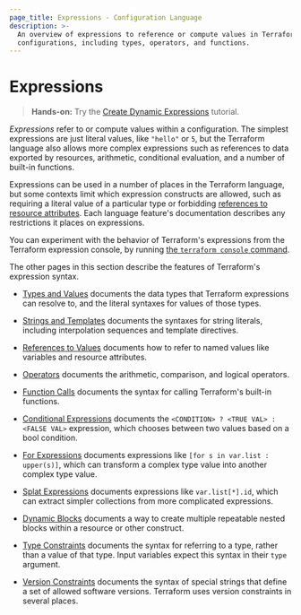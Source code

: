 ```yaml
---
page_title: Expressions - Configuration Language
description: >-
  An overview of expressions to reference or compute values in Terraform
  configurations, including types, operators, and functions.
---
```


# Expressions

> **Hands-on:** Try the [Create Dynamic Expressions](https://learn.hashicorp.com/tutorials/terraform/expressions?in=terraform/configuration-language&utm_source=WEBSITE&utm_medium=WEB_IO&utm_offer=ARTICLE_PAGE&utm_content=DOCS) tutorial.

_Expressions_ refer to or compute values within a configuration.
The simplest expressions are just literal values, like `"hello"` or `5`,
but the Terraform language also allows more complex expressions such as
references to data exported by resources, arithmetic, conditional evaluation,
and a number of built-in functions.

Expressions can be used in a number of places in the Terraform language,
but some contexts limit which expression constructs are allowed,
such as requiring a literal value of a particular type or forbidding
[references to resource attributes](/language/expressions/references#references-to-resource-attributes).
Each language feature's documentation describes any restrictions it places on
expressions.

You can experiment with the behavior of Terraform's expressions from
the Terraform expression console, by running
[the `terraform console` command](/cli/commands/console).

The other pages in this section describe the features of Terraform's
expression syntax.

- [Types and Values](/language/expressions/types)
  documents the data types that Terraform expressions can resolve to, and the
  literal syntaxes for values of those types.

- [Strings and Templates](/language/expressions/strings)
  documents the syntaxes for string literals, including interpolation sequences
  and template directives.

- [References to Values](/language/expressions/references)
  documents how to refer to named values like variables and resource attributes.

- [Operators](/language/expressions/operators)
  documents the arithmetic, comparison, and logical operators.

- [Function Calls](/language/expressions/function-calls)
  documents the syntax for calling Terraform's built-in functions.

- [Conditional Expressions](/language/expressions/conditionals)
  documents the `<CONDITION> ? <TRUE VAL> : <FALSE VAL>` expression, which
  chooses between two values based on a bool condition.

- [For Expressions](/language/expressions/for)
  documents expressions like `[for s in var.list : upper(s)]`, which can
  transform a complex type value into another complex type value.

- [Splat Expressions](/language/expressions/splat)
  documents expressions like `var.list[*].id`, which can extract simpler
  collections from more complicated expressions.

- [Dynamic Blocks](/language/expressions/dynamic-blocks)
  documents a way to create multiple repeatable nested blocks within a resource
  or other construct.

- [Type Constraints](/language/expressions/type-constraints)
  documents the syntax for referring to a type, rather than a value of that
  type. Input variables expect this syntax in their `type` argument.

- [Version Constraints](/language/expressions/version-constraints)
  documents the syntax of special strings that define a set of allowed software
  versions. Terraform uses version constraints in several places.
